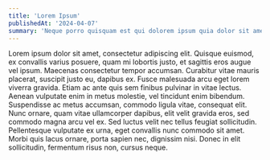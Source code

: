```yaml
---
title: 'Lorem Ipsum'
publishedAt: '2024-04-07'
summary: 'Neque porro quisquam est qui dolorem ipsum quia dolor sit amet, consectetur, adipisci velit...'
---
```


Lorem ipsum dolor sit amet, consectetur adipiscing elit. Quisque euismod, ex convallis varius posuere, quam mi lobortis justo, et sagittis eros augue vel ipsum. Maecenas consectetur tempor accumsan. Curabitur vitae mauris placerat, suscipit justo eu, dapibus ex. Fusce malesuada arcu eget lorem viverra gravida. Etiam ac ante quis sem finibus pulvinar in vitae lectus. Aenean vulputate enim in metus molestie, vel tincidunt enim bibendum. Suspendisse ac metus accumsan, commodo ligula vitae, consequat elit. Nunc ornare, quam vitae ullamcorper dapibus, elit velit gravida eros, sed commodo magna arcu vel ex. Sed luctus velit nec tellus feugiat sollicitudin. Pellentesque vulputate ex urna, eget convallis nunc commodo sit amet. Morbi quis lacus ornare, porta sapien nec, dignissim nisi. Donec in elit sollicitudin, fermentum risus non, cursus neque.
